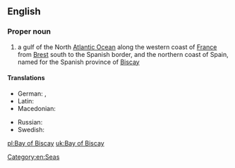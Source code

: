 ==English==
{{wikipedia}}

===Proper noun===
{{en-proper noun|head=[[bay|Bay]] [[of]] [[Biscay]]}}

# a gulf of the North [[Atlantic Ocean]] along the western coast of [[France]] from [[Brest]] south to the Spanish border, and the northern coast of Spain, named for the Spanish province of [[Biscay]]

====Translations====
{{trans-top|gulf}}
* German: {{t-|de|Golf von Biskaya|m}}, {{t-|de|Biskaya|f}}
* Latin: {{t-|la|Mare Cantabricum|n}}
* Macedonian: {{t-|mk|Бискајски Залив|tr=Bískajski Záliv|m}}
{{trans-mid}}
* Russian: {{t-|ru|Бискайский залив|m|sc=Cyrl|tr=Biskájskij zalív|alt=Биска́йский зали́в}}
* Swedish: {{t-|sv|Biscayabukten}}
{{trans-bottom}}

[[Category:en:Seas]]

[[pl:Bay of Biscay]]
[[uk:Bay of Biscay]]